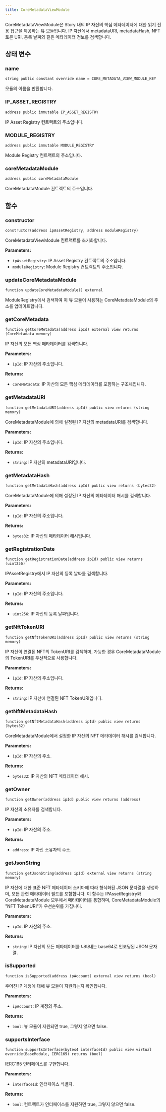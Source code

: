 ```yaml
---
title: CoreMetadataViewModule
---
```


CoreMetadataViewModule은 Story 내의 IP 자산의 핵심 메타데이터에 대한 읽기 전용 접근을 제공하는 뷰 모듈입니다. IP 자산에서 metadataURI, metadataHash, NFT 토큰 URI, 등록 날짜와 같은 메타데이터 정보를 검색합니다.

## 상태 변수

### name

```solidity
string public constant override name = CORE_METADATA_VIEW_MODULE_KEY
```

모듈의 이름을 반환합니다.

### IP\_ASSET\_REGISTRY

```solidity
address public immutable IP_ASSET_REGISTRY
```

IP Asset Registry 컨트랙트의 주소입니다.

### MODULE\_REGISTRY

```solidity
address public immutable MODULE_REGISTRY
```

Module Registry 컨트랙트의 주소입니다.

### coreMetadataModule

```solidity
address public coreMetadataModule
```

CoreMetadataModule 컨트랙트의 주소입니다.

## 함수

### constructor

```solidity
constructor(address ipAssetRegistry, address moduleRegistry)
```

CoreMetadataViewModule 컨트랙트를 초기화합니다.

**Parameters:**

* `ipAssetRegistry`: IP Asset Registry 컨트랙트의 주소입니다.
* `moduleRegistry`: Module Registry 컨트랙트의 주소입니다.

### updateCoreMetadataModule

```solidity
function updateCoreMetadataModule() external
```

ModuleRegistry에서 검색하여 이 뷰 모듈이 사용하는 CoreMetadataModule의 주소를 업데이트합니다.

### getCoreMetadata

```solidity
function getCoreMetadata(address ipId) external view returns (CoreMetadata memory)
```

IP 자산의 모든 핵심 메타데이터를 검색합니다.

**Parameters:**

* `ipId`: IP 자산의 주소입니다.

**Returns:**

* `CoreMetadata`: IP 자산의 모든 핵심 메타데이터를 포함하는 구조체입니다.

### getMetadataURI

```solidity
function getMetadataURI(address ipId) public view returns (string memory)
```

CoreMetadataModule에 의해 설정된 IP 자산의 metadataURI를 검색합니다.

**Parameters:**

* `ipId`: IP 자산의 주소입니다.

**Returns:**

* `string`: IP 자산의 metadataURI입니다.

### getMetadataHash

```solidity
function getMetadataHash(address ipId) public view returns (bytes32)
```

CoreMetadataModule에 의해 설정된 IP 자산의 메타데이터 해시를 검색합니다.

**Parameters:**

* `ipId`: IP 자산의 주소입니다.

**Returns:**

* `bytes32`: IP 자산의 메타데이터 해시입니다.

### getRegistrationDate

```solidity
function getRegistrationDate(address ipId) public view returns (uint256)
```

IPAssetRegistry에서 IP 자산의 등록 날짜를 검색합니다.

**Parameters:**

* `ipId`: IP 자산의 주소입니다.

**Returns:**

* `uint256`: IP 자산의 등록 날짜입니다.

### getNftTokenURI

```solidity
function getNftTokenURI(address ipId) public view returns (string memory)
```

IP 자산이 연결된 NFT의 TokenURI를 검색하며, 가능한 경우 CoreMetadataModule의 TokenURI를 우선적으로 사용합니다.

**Parameters:**

* `ipId`: IP 자산의 주소입니다.

**Returns:**

* `string`: IP 자산에 연결된 NFT TokenURI입니다.

### getNftMetadataHash

```solidity
function getNftMetadataHash(address ipId) public view returns (bytes32)
```

CoreMetadataModule에서 설정한 IP 자산의 NFT 메타데이터 해시를 검색합니다.

**Parameters:**

* `ipId`: IP 자산의 주소.

**Returns:**

* `bytes32`: IP 자산의 NFT 메타데이터 해시.

### getOwner

```solidity
function getOwner(address ipId) public view returns (address)
```

IP 자산의 소유자를 검색합니다.

**Parameters:**

* `ipId`: IP 자산의 주소.

**Returns:**

* `address`: IP 자산 소유자의 주소.

### getJsonString

```solidity
function getJsonString(address ipId) external view returns (string memory)
```

IP 자산에 대한 표준 NFT 메타데이터 스키마에 따라 형식화된 JSON 문자열을 생성하며, 모든 관련 메타데이터 필드를 포함합니다. 이 함수는 IPAssetRegistry와 CoreMetadataModule 모두에서 메타데이터를 통합하며, CoreMetadataModule의 "NFT TokenURI"가 우선순위를 가집니다.

**Parameters:**

* `ipId`: IP 자산의 주소.

**Returns:**

* `string`: IP 자산의 모든 메타데이터를 나타내는 base64로 인코딩된 JSON 문자열.

### isSupported

```solidity
function isSupported(address ipAccount) external view returns (bool)
```

주어진 IP 계정에 대해 뷰 모듈이 지원되는지 확인합니다.

**Parameters:**

* `ipAccount`: IP 계정의 주소.

**Returns:**

* `bool`: 뷰 모듈이 지원되면 true, 그렇지 않으면 false.

### supportsInterface

```solidity
function supportsInterface(bytes4 interfaceId) public view virtual override(BaseModule, IERC165) returns (bool)
```

IERC165 인터페이스를 구현합니다.

**Parameters:**

* `interfaceId`: 인터페이스 식별자.

**Returns:**

* `bool`: 컨트랙트가 인터페이스를 지원하면 true, 그렇지 않으면 false.
